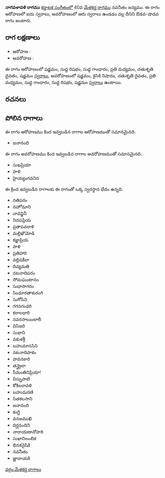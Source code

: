 {{Infobox ragam
	| name          	= నాగవళావళి
	| synonym	    	= 
	| mela          	= 
	| chakra        	= 
	| janaka        	= 
	| type          	= ఔడవ-శాడవ
	| arohanam      	= {{svaraC|S|R1|G1|M2|D2|S'}} 
	| avarohanam    	= {{svaraC|S'|N2|D2|M2|G1|R1|S}}
	| jeeva         	=
	| chhaya        	=
	| nyasa         	=
	| vishesha      	= 
	| equivalent  		= 
}}
{{కర్ణాటక సంగీత రాగాలు}}
'''నాగవళావళి రాగము''' [[కర్ణాటక సంగీతం]]లో 40వ [[మేళకర్త రాగము]] నవనీతం జన్యము.  ఈ రాగం ఆరోహణలో ఐదు స్వరాలు, అవరోహణంలో ఆరు స్వరాలు ఉండడం వల్ల దీనిని ఔడవ-షాడవ రాగం అంటారు.


==రాగ లక్షణాలు==


* ఆరోహణ : {{svaraC|S|R1|G1|M2|D2|S'}} 
* అవరోహణ : {{svaraC|S'|N2|D2|M2|G1|R1|S}}

ఈ రాగం ఆరోహణంలో షడ్జమం, సుద్ద రిషభం, సుద్ద గాంధారం, ప్రతి మధ్యమం, చతుశృతి దైవతం, షడ్జమం [[స్వరాలు]], అవరోహణంలో షడ్జమం, కైసికి నిషాదం, చతుశృతి దైవతం, ప్రతి మధ్యమం, సుద్ద గాంధారం, సుద్ద రిషభం, షడ్జమం [[స్వరాలు]] ఉంటాయి.

==రచనలు==



==పోలిన రాగాలు==
ఈ రాగం ఆరోహణము కింద ఇవ్వబడిన రాగాల ఆరోహణముతో సమానమైనది.
* జనానంది

ఈ రాగం అవరోహణము కింద ఇవ్వబడిన రాగాల అవరోహణముతో సమానమైనది.
* సుఖప్రియా
* పాళి
* హైయ్యంగవనిన

ఈ క్రింద ఇవ్వబడిన రాగాలకు ఈ రాగంతో ఒక్క స్వరస్థాన భేదం ఉన్నది.
* నతిపరం
* నహోమాని
* నావన్జినీ
* నిదపప్రియ
* ప్రతాపవరాళి
* మల్లిఖౌమోడి
* కజ్జాప్రియ
* పాళి
* ప్రతిహారి
* వల్లిషకీలా
* దివ్యమతి
* నటనాదిపరం
* సోమఘంటానం
* సుధాసాగరం
* సింధూరతాకురంగి
* సుగోసిని
* గగనగంధరి
* కరాలధారి
* నవరసాలుంటాలీ
* విసిజరి
* సుభాని
* వకుళశ్రీ
* బహుమానసిని
* నటనాదిపాకం
* పావనకారి
* తన్త్రైలా
* సీమంతినిప్రియా!
* విస్నుపాటి
* కోకిలరావళి
* బహుమరణి
* సితకలసాని
* జనానంది
* కంగ్టి
* వనజముఖి
* దిర్ఘనందిని
* నారాయణానోహరి
* సుఖానిలంబిక
* భినకనైషికి
* నవనీతం
* జ్ణాదాయకి



[[వర్గం:మేళకర్త రాగాలు]]